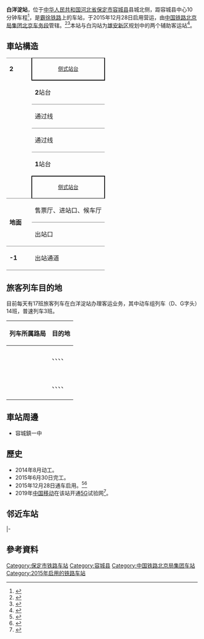 {{Expand|time=2016-03-11T02:02:04+00:00}}
{{Infobox China railway station 
|车站名称 =白洋淀站
|图片 =Baiyangdian Railway Station (20180503162509).jpg
|图片介绍 =白洋淀站站房，摄于2018年5月 
|车站名称拼音 = Baiyangdian
|英文名称=Baiyangdian Railway Station
|车站代码 = 20387
|电报码 = FWP
|拼音码 = BYD
|车站位置 = [[河北省|河北省]][[保定市|保定市]][[容城县|容城县]]县城北侧
|坐标 = {{coord|39|4|8.48|N|115|52|7.05|E|display=inline,title}}
|归属 = [[中国铁路北京局集团|中国铁路北京局集团]][[北京车务段|北京车务段]]<ref>{{cite news|author=彭程|url=http://www.peoplerail.com/rail/show-477-255510-1.html|title=北京车务段加强春运期间安全风险防控|publisher=[[人民铁道|人民铁道网]]|date=2016-02-10|accessdate=2016-04-24|archive-date=2016-06-24|archive-url=https://web.archive.org/web/20160624062727/http://www.peoplerail.com/rail/show-477-255510-1.html|dead-url=no}}</ref>
|线路 = [[津保铁路|津保铁路]]、霸徐京广高速联络线
|车站等级 = 
|月台数目 = 2
|股道数目 = 4
}}
'''白洋淀站'''，位于[[中华人民共和国|中华人民共和国]][[河北省|河北省]][[保定市|保定市]][[容城县|容城县]]县城北侧，距容城县中心10分钟车程<ref>{{cite news|url=https://www.hk01.com/即時中國/168053/雄安周年-京雄城際鐵路通車前-體驗乘大巴從北京到雄安|title=【雄安周年】京雄城際鐵路通車前　體驗乘大巴從北京到雄安|publisher=[[香港01|香港01]]|date=2018-03-31|accessdate=2019-05-27|archive-date=2020-04-07|archive-url=https://web.archive.org/web/20200407223456/https://www.hk01.com/%E5%8D%B3%E6%99%82%E4%B8%AD%E5%9C%8B/168053/%E9%9B%84%E5%AE%89%E5%91%A8%E5%B9%B4-%E4%BA%AC%E9%9B%84%E5%9F%8E%E9%9A%9B%E9%90%B5%E8%B7%AF%E9%80%9A%E8%BB%8A%E5%89%8D-%E9%AB%94%E9%A9%97%E4%B9%98%E5%A4%A7%E5%B7%B4%E5%BE%9E%E5%8C%97%E4%BA%AC%E5%88%B0%E9%9B%84%E5%AE%89|dead-url=no}}</ref>，是[[津保铁路|霸徐铁路]]上的车站，于2015年12月28日启用营运，由[[中国铁路北京局集团|中国铁路北京局集团]][[北京车务段|北京车务段]]管辖。<ref>{{Cite web|title=津保铁路年底开通运营 白沟 白洋淀首 …|url=http://www.sohu.com/a/49292130_119731|accessdate=2020-07-08|author=中华铁道网|date=2015-12-18|publisher=搜狐}}</ref><ref>{{Cite web|title=中铁十一局津保项目提前打通白洋淀车站运架通道，走活一盘棋|url=https://www.chnrailway.com/html/20140715/393419.shtml|accessdate=2020-07-08|date=2014-07-15|publisher=中华铁道网|archive-date=2020-04-07|archive-url=https://web.archive.org/web/20200407222319/https://www.chnrailway.com/html/20140715/393419.shtml|dead-url=no}}</ref>本站与白沟站为[[雄安新区|雄安新区]]规划中的两个辅助客运站<ref>{{cite web|title=河北雄安新区规划纲要|url=http://www.xinhuanet.com/politics/2018-04/21/c_1122720132_7.htm|accessdate=2019-05-27|date=2018-04-21|publisher=新华网|archive-date=2020-08-05|archive-url=https://web.archive.org/web/20200805213008/http://www.xinhuanet.com/politics/2018-04/21/c_1122720132_7.htm|dead-url=no}}</ref>。

== 車站構造 ==
{|cellspacing=0 cellpadding=3
|  style="width:50px; border-top:solid 1px gray; border-bottom:solid 1px gray;vertical-align:top; " rowspan=6|'''2'''
|style="border-right:solid 2px black;border-left:solid 2px black;border-bottom:solid 2px black;border-top:solid 1px black;" colspan=2|<center><small>[[侧式站台|侧式站台]]</small></center>
|-
|style="border-bottom:solid 1px gray;"|'''2'''站台
|style="border-bottom:solid 1px gray;"|'''<font color=#000001>津保铁路</font>'''  往[[天津西站|天津]]方向<small>（[[白沟站|白沟站]]）
|-
|style="border-bottom:solid 1px gray;"|通过线
|style="border-bottom:solid 1px gray;"|'''<font color=#000001>津保铁路</font>'''上行列车通过线
|-
|style="border-bottom:solid 1px gray;"|通过线
|style="border-bottom:solid 1px gray;"|'''<font color=#000001>津保铁路</font>'''下行列车通过线
|-
|style="border-bottom:solid 1px gray;"|'''1'''站台
|style="border-bottom:solid 1px gray;"|'''<font color=#000001>津保铁路</font>'''  往[[保定站|保定]]方向<small>（[[徐水站|徐水站]]）
|-
|style="border-right:solid 2px black;border-left:solid 2px black;border-top:solid 2px black;border-bottom:solid 1px black;" colspan=2|<center><small>[[侧式站台|侧式站台]]</small></center>

|-
|  style="border-bottom:solid 1px gray; " rowspan=2|'''地面'''
|  style="border-bottom:solid 1px gray; "|售票厅、进站口、候车厅
|  style="border-bottom:solid 1px gray; "|
|-
|  style="border-bottom:solid 1px gray; "|出站口
|  style="border-bottom:solid 1px gray; "|
|-
|  style="border-bottom:solid 1px gray; "|'''-1'''
|  style="border-bottom:solid 1px gray; "|出站通道
|  style="border-bottom:solid 1px gray; "|
|}

==旅客列车目的地==
目前每天有17班旅客列车在白洋淀站办理客运业务，其中动车组列车（D、G字头）14班，普速列车3班。
{| class="wikitable sortable" style="font-size: 90%"
!列车所属路局
!目的地
|-
|<center>{{sort|Beijing|[[中国铁路北京局集团|北京局集团]]}}
|{{站|邯郸东}}、{{站|秦皇岛}}、{{站|石家庄}}、{{站|天津西}}、{{站|香港西九龍}}
|-
|<center>{{sort|Harbin|[[中国铁路哈尔滨局集团|哈尔滨局集团]]}}
|{{站|哈尔滨西}}
|-
|<center>{{sort|Jinan|[[中国铁路济南局集团|济南局集团]]}}
|{{站|济南西}}
|-
|<center>{{sort|Shenyang|[[中国铁路沈阳局集团|沈阳局集团]]}}
|{{站|长春}}、{{站|昆明}}、{{站|沈阳}}、{{站|沈阳北}}、{{站|郑州东}}
|-
|<center>{{sort|Taiyuan|[[中国铁路太原局集团|太原局集团]]}}
|{{站|太原南}}
|}

==車站周邊==
* 容城鎮一中

==歷史==
* 2014年8月动工。
* 2015年6月30日完工。
* 2015年12月28日通车启用。<ref>{{Cite web|title=津保铁路年底开通运营 保定到天津仅需40分钟|url=http://www.chinanews.com/gn/2015/12-17/7675687.shtml|accessdate=2020-07-08|date=2015-12-17|publisher=中新网|archive-date=2015-12-17|archive-url=https://web.archive.org/web/20151217082853/http://www.chinanews.com/gn/2015/12-17/7675687.shtml|dead-url=no}}</ref><ref>{{Cite web|title=津保开通“四站房”投入使用(图)|url=http://www.chinanews.com/df/2015/12-31/7696997.shtml|accessdate=2020-07-08|date=2015-12-31|publisher=中新网}}</ref>
* 2019年[[中国移动|中国移动]]在该站开通[[5G|5G]]试验网<ref>{{cite news|url=http://iot.youth.cn/zcyw/201903/t20190313_11895870.htm|title=雄安新区白洋淀高铁站实现5G覆盖 助力智慧车站建设|publisher=中国青年网|date=2019-03-13|accessdate=2019-05-27|archive-date=2020-04-07|archive-url=https://web.archive.org/web/20200407222336/http://iot.youth.cn/zcyw/201903/t20190313_11895870.htm|dead-url=no}}</ref>。

==邻近车站==
{{start rail box|[[File:China_Railways.svg|16px]] [[中国铁路|中国铁路]]}}
{{s-inop|[[白沟站|白沟站]]|{{站|天津西}}方向|rows=2}}
{{s-line|[[津保铁路|津保铁路]]<br />← 19km 白洋淀站 23km →}}
{{s-inop|[[徐水站|徐水站]]|{{站|保定}}方向}}
|-
{{s-line|霸徐京广高速联络线<br />← 19km 白洋淀站 11km →}}
{{s-unbuilt|[[徐水东站|徐水东站]]|{{站|保定东}}方向}}
{{end box}}

==參考資料==
{{reflist}}
{{津保铁路}}
[[Category:保定市铁路车站|Category:保定市铁路车站]]
[[Category:容城县|Category:容城县]]
[[Category:中国铁路北京局集团车站|Category:中国铁路北京局集团车站]]
[[Category:2015年启用的铁路车站|Category:2015年启用的铁路车站]]